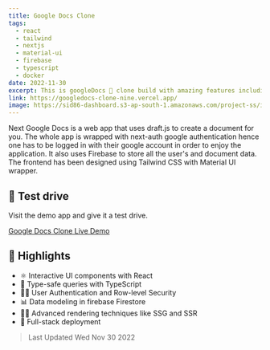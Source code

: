 ```yaml
---
title: Google Docs Clone
tags:
  - react
  - tailwind
  - nextjs
  - material-ui
  - firebase
  - typescript
  - docker
date: 2022-11-30
excerpt: This is googleDocs 📄 clone build with amazing features including edit a document in real time.
link: https://googledocs-clone-nine.vercel.app/
image: https://sid86-dashboard.s3-ap-south-1.amazonaws.com/project-ss/iWbLTd6M9tGuReMomKqk8L.png
---
```


<p className=''>
	Next Google Docs is a web app that uses draft.js to create a document for you.
	The whole app is wrapped with next-auth google authentication hence one has to
	be logged in with their google account in order to enjoy the application. It
	also uses Firebase to store all the user's and document data. The frontend has
	been designed using Tailwind CSS with Material UI wrapper.
</p>

<div className="py-5">

## :rocket: Test drive

Visit the demo app and give it a test drive.

<div>
<a target="_blank" href="https://googledocs-clone-nine.vercel.app/" className="btn btn-green">Google Docs Clone Live Demo</a>
</div>
</div>

<div className="py-5">

## 📎 Highlights

- ⚛ Interactive UI components with React
- 💪 Type-safe queries with TypeScript
- 👨‍🚀 User Authentication and Row-level Security
- 📊 Data modeling in firebase Firestore
- 👨‍🔬 Advanced rendering techniques like SSG and SSR
- 🚀 Full-stack deployment

</div>

> Last Updated Wed Nov 30 2022
